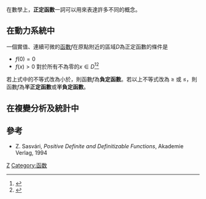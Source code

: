 在數學上，'''正定函數'''一詞可以用來表達許多不同的概念。

==在動力系統中==

一個實值、連續可微的[[函數|函數]]''f''在原點附近的區域''D''為正定函數的條件是
*<math>f(0)=0</math>
*<math>f(x)>0</math> 對於所有不為零的<math>x\in D</math><ref>{{cite book|last=Verhulst|first=Ferdinand|title=Nonlinear Differential Equations and Dynamical Systems|edition=2nd ed.|publisher=Springer|year=1996|isbn=3-540-60934-2}}</ref><ref>{{cite book|last=Hahn|first=Wolfgang|title=Stability of Motion|url=https://archive.org/details/stabilityofmotio0000hahn|publisher=Springer|year=1967}}</ref>

若上式中的不等式改為小於，則函數''f''為'''負定函數'''。若以上不等式改為 <math>\geq</math> 或 <math>\leq</math>，則函數''f''為'''半正定函數'''或'''半負定函數'''。

==在複變分析及統計中==

<!--==参见==
*[[Positive_definite_function_on_a_group|Positive definite function on a group]]
-->
==參考==
*Z. Sasvári, ''Positive Definite and Definitizable Functions'', Akademie Verlag, 1994

<references/>

{{math-stub}}

[[Category:动力系统|Z]]
[[Category:函数|Category:函数]]